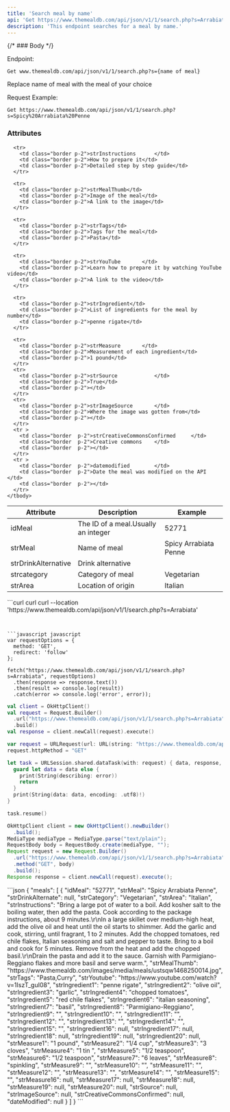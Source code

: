 ```yaml
---
title: 'Search meal by name'
api: 'Get https://www.themealdb.com/api/json/v1/1/search.php?s=Arrabiata'
description: 'This endpoint searches for a meal by name.'
---
```


{/* ### Body */}

Endpoint:

`Get www.themealdb.com/api/json/v1/1/search.php?s={name of meal} `

Replace name of meal with the meal of your choice

Request Example:

`Get https://www.themealdb.com/api/json/v1/1/search.php?s=Spicy%20Arrabiata%20Penne `


### Attributes

<table>
    <thead>
      <tr>
        <th class="p-2">Attribute</th>
        <th class="p-2">Description</th>
        <th class="p-2">Example</th>
      </tr>
    </thead>
    <tbody>
      <tr >
        <td class="border p-2">idMeal</td>
        <td class="border p-2">The ID of a meal.Usually an integer</td>
        <td class="border p-2">52771</td>
      </tr>
      <tr>
        <td class="border p-2">strMeal</td>
        <td class="border p-2">Name of meal</td>
        <td class="border p-2">Spicy Arrabiata Penne</td>
      </tr>
      <tr>
        <td class="border p-2">strDrinkAlternative</td>
        <td class="border p-2">Drink alternative</td>
        <td class="border p-2"></td>
      </tr>
      <tr>
        <td class="border p-2">strcategory</td>
        <td class="border p-2">Category of meal</td>
        <td class="border p-2">Vegetarian</td>
      </tr>
      <tr>
        <td class="border p-2">strArea</td>
        <td class="border p-2">Location of origin</td>
        <td class="border p-2">Italian</td>
      </tr>

      <tr>
        <td class="border p-2">strInstructions		</td>
        <td class="border p-2">How to prepare it</td>
        <td class="border p-2">Detailed step by step guide</td>
      </tr>

      <tr>
        <td class="border p-2">strMealThumb</td>
        <td class="border p-2">Image of the meal</td>
        <td class="border p-2">A link to the image</td>
      </tr>

      <tr>
        <td class="border p-2">strTags</td>
        <td class="border p-2">Tags for the meal</td>
        <td class="border p-2">Pasta</td>
      </tr>

      <tr>
        <td class="border p-2">strYouTube		</td>
        <td class="border p-2">Learn how to prepare it by watching YouTube video</td>
        <td class="border p-2">A link to the video</td>
      </tr>

      <tr>
        <td class="border p-2">strIngredient</td>
        <td class="border p-2">List of ingredients for the meal by number</td>
        <td class="border p-2">penne rigate</td>
      </tr>

      <tr>
        <td class="border p-2">strMeasure		</td>
        <td class="border p-2">Measurement of each ingredient</td>
        <td class="border p-2">1 pound</td>
      </tr>
      <tr>
        <td class="border p-2">strSource			</td>
        <td class="border p-2">True</td>
        <td class="border p-2"></td>
      </tr>
      <tr>
        <td class="border p-2">strImageSource		</td>
        <td class="border p-2">Where the image was gotten from</td>
        <td class="border p-2"></td>
      </tr>
      <tr >
        <td class="border  p-2">strCreativeCommonsConfirmed		</td>
        <td class="border  p-2">Creative commons	</td>
        <td class="border  p-2"></td>
      </tr>
      <tr >
        <td class="border  p-2">datemodified		</td>
        <td class="border  p-2">Date the meal was modified on the API		</td>
        <td class="border  p-2"></td>
      </tr>
    </tbody>
  </table>


<RequestExample>
```curl curl
curl --location 'https://www.themealdb.com/api/json/v1/1/search.php?s=Arrabiata'

```


```javascript javascript
var requestOptions = {
  method: 'GET',
  redirect: 'follow'
};

fetch("https://www.themealdb.com/api/json/v1/1/search.php?s=Arrabiata", requestOptions)
  .then(response => response.text())
  .then(result => console.log(result))
  .catch(error => console.log('error', error));
```

```kotlin kotlin
val client = OkHttpClient()
val request = Request.Builder()
  .url("https://www.themealdb.com/api/json/v1/1/search.php?s=Arrabiata")
  .build()
val response = client.newCall(request).execute()
```
```swift swift
var request = URLRequest(url: URL(string: "https://www.themealdb.com/api/json/v1/1/search.php?s=Arrabiata")!,timeoutInterval: Double.infinity)
request.httpMethod = "GET"

let task = URLSession.shared.dataTask(with: request) { data, response, error in 
  guard let data = data else {
    print(String(describing: error))
    return
  }
  print(String(data: data, encoding: .utf8)!)
}

task.resume()

```
```java java
OkHttpClient client = new OkHttpClient().newBuilder()
  .build();
MediaType mediaType = MediaType.parse("text/plain");
RequestBody body = RequestBody.create(mediaType, "");
Request request = new Request.Builder()
  .url("https://www.themealdb.com/api/json/v1/1/search.php?s=Arrabiata")
  .method("GET", body)
  .build();
Response response = client.newCall(request).execute();
```
</RequestExample>

<ResponseExample>
```json
{
  "meals": [
    {
      "idMeal": "52771",
      "strMeal": "Spicy Arrabiata Penne",
      "strDrinkAlternate": null,
      "strCategory": "Vegetarian",
      "strArea": "Italian",
      "strInstructions": "Bring a large pot of water to a boil. Add kosher salt to the boiling water, then add the pasta. Cook according to the package instructions, about 9 minutes.\r\nIn a large skillet over medium-high heat, add the olive oil and heat until the oil starts to shimmer. Add the garlic and cook, stirring, until fragrant, 1 to 2 minutes. Add the chopped tomatoes, red chile flakes, Italian seasoning and salt and pepper to taste. Bring to a boil and cook for 5 minutes. Remove from the heat and add the chopped basil.\r\nDrain the pasta and add it to the sauce. Garnish with Parmigiano-Reggiano flakes and more basil and serve warm.",
      "strMealThumb": "https://www.themealdb.com/images/media/meals/ustsqw1468250014.jpg",
      "strTags": "Pasta,Curry",
      "strYoutube": "https://www.youtube.com/watch?v=1IszT_guI08",
      "strIngredient1": "penne rigate",
      "strIngredient2": "olive oil",
      "strIngredient3": "garlic",
      "strIngredient4": "chopped tomatoes",
      "strIngredient5": "red chile flakes",
      "strIngredient6": "italian seasoning",
      "strIngredient7": "basil",
      "strIngredient8": "Parmigiano-Reggiano",
      "strIngredient9": "",
      "strIngredient10": "",
      "strIngredient11": "",
      "strIngredient12": "",
      "strIngredient13": "",
      "strIngredient14": "",
      "strIngredient15": "",
      "strIngredient16": null,
      "strIngredient17": null,
      "strIngredient18": null,
      "strIngredient19": null,
      "strIngredient20": null,
      "strMeasure1": "1 pound",
      "strMeasure2": "1/4 cup",
      "strMeasure3": "3 cloves",
      "strMeasure4": "1 tin ",
      "strMeasure5": "1/2 teaspoon",
      "strMeasure6": "1/2 teaspoon",
      "strMeasure7": "6 leaves",
      "strMeasure8": "spinkling",
      "strMeasure9": "",
      "strMeasure10": "",
      "strMeasure11": "",
      "strMeasure12": "",
      "strMeasure13": "",
      "strMeasure14": "",
      "strMeasure15": "",
      "strMeasure16": null,
      "strMeasure17": null,
      "strMeasure18": null,
      "strMeasure19": null,
      "strMeasure20": null,
      "strSource": null,
      "strImageSource": null,
      "strCreativeCommonsConfirmed": null,
      "dateModified": null
    }
  ]
}
```
</ResponseExample>
